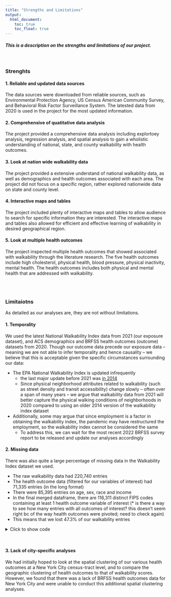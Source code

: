 ```yaml
---
title: "Strengths and Limitations"
output: 
  html_document:
    toc: true
    toc_float: true
---
```


<style>
div.blue { background-color:aliceblue; border-radius: 5px; padding: 20px;}
</style>
<div class = "blue">

##### This is a description on the strengths and limitations of our project. 

</div>

<br>

### Strenghts

#### 1. Reliable and updated data sources
The data sources were downloaded from reliable sources, such as Environmental Protection Agency, US Census American Community Survey, and Behavioral Risk Factor Surveillance System. The latested data from 2020 is used in the project for the most updated information.

#### 2. Comprehensive of quatitative data analysis
The project provided a comprehensive data analysis including explortoey analysis, regression analysis, and spatial analysis to gain a wholistic understanding of national, state, and county walkability with health outcomes. 

#### 3. Look at nation wide walkability data
The project provided a extensive understand of national walkability data, as well as demographics and health outcomes associated with each area. The project did not focus on a specific region, rather explored nationwide data on state and county level. 

#### 4. Interactive maps and tables
The project included plenty of interactive maps and tables to allow audience to search for specific information they are interested. The interactive maps and tables also allowed for efficient and effective learning of walkability in desired geographical region. 

#### 5. Look at multiple health outcomes
The project inspected multiple health outcomes that showed associated with walkability through the literature research. The five health outcomes include high cholesterol, physical health, blood pressure, physical inactivity, mental health. The health outcomes includes both physical and mental health that are addressed with walkability.

<br>
<br>

### Limitaiotns
As detailed as our analyses are, they are not without limitations.

#### 1. Temporality

We used the latest National Walkability Index data from 2021 (our exposure dataset), and ACS demographics and BRFSS health outcomes (outcome) datasets from 2020. Though our outcome data precede our exposure data -- meaning we are not able to infer temporality and hence causality -- we believe that this is acceptable given the specific circumstances surrounding our data:

* The EPA National Walkability Index is updated infrequently
  * the last major update before 2021 was [in 2014](https://www.epa.gov/sites/default/files/2021-06/documents/epa_sld_3.0_technicaldocumentationuserguide_may2021.pdf)
  * Since physical neighborhood attributes related to walkability (such as street density and transit accessibility) change slowly -- often over a span of many years -- we argue that walkability data from 2021 will better capture the physical walking conditions of neighborhoods in 2020 compared to using an older 2014 version of the walkability index dataset
* Additionally, some may argue that since employment is a factor in obtaining the walkability index, the pandemic may have restructured the employment, so the walkability index cannot be considered the same
  * To address this, we can wait for the most recent 2022 BRFSS survey report to be released and update our analyses accordingly
  
#### 2. Missing data

There was also quite a large percentage of missing data in the Walkability Index dataset we used.

* The raw walkability data had 220,740 entries
* The health outcome data (filtered for our variables of interest) had 71,335 entries (in the long format)
* There were 85,395 entries on age, sex, race and income
* In the final merged dataframe, there are 116,311 distinct FIPS codes containing at least 1 health outcome variable of interest (* is there a way to see how many entries with all outcomes of interest? this doesn't seem right bc of the way health outcomes were pivoted; need to check again)
* This means that we lost 47.3% of our walkability entries

<details>
  <summary>Click to show code</summary>
  
```r
# Amy's attempt at extracting data points with complete data
# merge_final = read_csv("./data/merge_final.csv")
# merge_final %>% 
#   separate(name, c("census_tract", "county", "state"), sep = ", ") %>% 
#   drop_na(state) %>% 
#   select(fips, nat_walk_ind,sex_male, sex_female, age_18plus, median_income, percent_race, measure_id, data_value, county) %>% 
#   group_by(county) %>% 
#   drop_na(measure_id) %>% 
#   summarize(n = length(unique(measure_id))) %>% 
#   filter(n>=5)
#   drop_na() %>% 
#   View()
#   distinct(county)
```

</details>
<br>

#### 3. Lack of city-specific analyses

We had initially hoped to look at the spatial clustering of our various health outcomes at a New York City census-tract level, and to compare the geographic clustering of health outcomes to that of walkability scores. However, we found that there was a lack of BRFSS health outcomes data for New York City and were unable to conduct this additional spatial clustering analyses.
